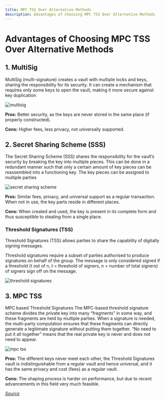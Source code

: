 ```yaml
---
title: MPC TSS Over Alternative Methods
description: Advantages of Choosing MPC TSS Over Alternative Methods
---
```


# Advantages of Choosing MPC TSS Over Alternative Methods

## 1. MultiSig

MultiSig (multi-signature) creates a vault with multiple locks and keys, sharing the responsibility for its security. It can create a mechanism that requires only some keys to open the vault, making it more secure against key duplication

<img className="md:w-[60%] mx-auto" src="/assets/multisig.png" alt="multisig" />

**Pros:** Better security, as the keys are never stored in the same place (if properly constructed).

**Cons:** Higher fees, less privacy, not universally supported.

## 2. Secret Sharing Scheme (SSS)

The Secret Sharing Scheme (SSS) shares the responsibility for the vault’s security by breaking the key into multiple pieces. This can be done in a redundant manner such that only a certain amount of key pieces can be reassembled into a functioning key. The key pieces can be assigned to multiple parties

<img
  className="md:w-[60%] mx-auto"
  src="/assets/secret-sharing-scheme.png"
  alt="secret sharing scheme"
/>

**Pros:** Similar fees, privacy, and universal support as a regular transaction. When not in use, the key parts reside in different places.

**Cons:** When created and used, the key is present in its complete form and thus susceptible to stealing from a single place.

### Threshold Signatures (TSS)

Threshold Signatures (TSS) allows parties to share the capability of digitally signing messages.

Threshold signatures require a subset of parties authorised to produce signatures on behalf of the group. The message is only considered signed if a threshold (t out of n, t = threshold of signers, n = number of total signers) of signers sign off on the message.

<img
  className="md:w-[80%] mx-auto"
  src="/assets/threshold-signatures.png"
  alt="threshold signatures"
/>

## 3. MPC TSS

MPC based Threshold Signatures The MPC-based threshold signature scheme divides the private key into many “fragments” in some way, and these fragments are held by multiple parties. When a signature is needed, the multi-party computation ensures that these fragments can directly generate a legitimate signature without putting them together. “No need to put it all together” means that the real private key is never and does not need to appear.

<img src="/assets/mpc-tss.png" alt="mpc tss" />

**Pros:** The different keys never meet each other, the Threshold Signatures vault is indistinguishable from a regular vault and hence universal, and it has the same privacy and cost (fees) as a regular vault.

**Cons:** The shaping process is harder on performance, but due to recent advancements in this field very much feasible.

_[Source](https://mmasmoudi.medium.com/an-overview-of-multi-party-computation-mpc-threshold-signatures-tss-and-mpc-tss-wallets-4253adacd1b2)_
